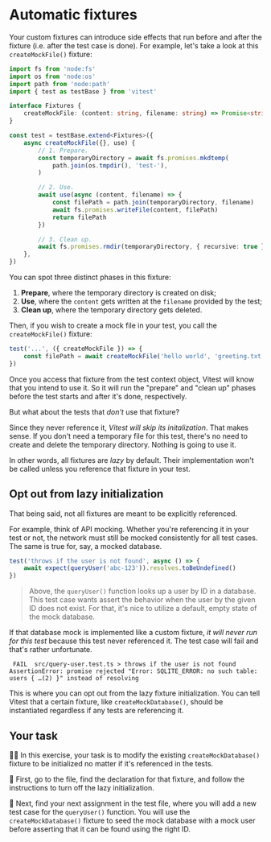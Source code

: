 # Automatic fixtures

Your custom fixtures can introduce side effects that run before and after the fixture (i.e. after the test case is done). For example, let's take a look at this `createMockFile()` fixture:

```ts filename=test-extend.ts
import fs from 'node:fs'
import os from 'node:os'
import path from 'node:path'
import { test as testBase } from 'vitest'

interface Fixtures {
	createMockFile: (content: string, filename: string) => Promise<string>
}

const test = testBase.extend<Fixtures>({
	async createMockFile({}, use) {
		// 1. Prepare.
		const temporaryDirectory = await fs.promises.mkdtemp(
			path.join(os.tmpdir(), 'test-'),
		)

		// 2. Use.
		await use(async (content, filename) => {
			const filePath = path.join(temporaryDirectory, filename)
			await fs.promises.writeFile(content, filePath)
			return filePath
		})

		// 3. Clean up.
		await fs.promises.rmdir(temporaryDirectory, { recursive: true })
	},
})
```

You can spot three distinct phases in this fixture:

1. **Prepare**, where the temporary directory is created on disk;
1. **Use**, where the `content` gets written at the `filename` provided by the test;
1. **Clean up**, where the temporary directory gets deleted.

Then, if you wish to create a mock file in your test, you call the `createMockFile()` fixture:

```ts
test('...', ({ createMockFile }) => {
	const filePath = await createMockFile('hello world', 'greeting.txt')
})
```

Once you access that fixture from the test context object, Vitest will know that you intend to use it. So it will run the "prepare" and "clean up" phases before the test starts and after it's done, respectively.

But what about the tests that _don't_ use that fixture?

Since they never reference it, _Vitest will skip its initalization_. That makes sense. If you don't need a temporary file for this test, there's no need to create and delete the temporary directory. Nothing is going to use it.

<callout-info>In other words, all fixtures are _lazy_ by default. Their implementation won't be called unless you reference that fixture in your test.</callout-info>

## Opt out from lazy initialization

That being said, not all fixtures are meant to be explicitly referenced.

For example, think of API mocking. Whether you're referencing it in your test or not, the network must still be mocked consistently for all test cases. The same is true for, say, a mocked database.

```ts
test('throws if the user is not found', async () => {
	await expect(queryUser('abc-123')).resolves.toBeUndefined()
})
```

> Above, the `queryUser()` function looks up a user by ID in a database. This test case wants assert the behavior when the user by the given ID does not exist. For that, it's nice to utilize a default, empty state of the mock database.

If that database mock is implemented like a custom fixture, _it will never run for this test_ because this test never referenced it. The test case will fail and that's rather unfortunate.

```
 FAIL  src/query-user.test.ts > throws if the user is not found
AssertionError: promise rejected "Error: SQLITE_ERROR: no such table: users { …(2) }" instead of resolving
```

This is where you can opt out from the lazy fixture initialization. You can tell Vitest that a certain fixture, like `createMockDatabase()`, should be instantiated regardless if any tests are referencing it.

## Your task

👨‍💼 In this exercise, your task is to modify the existing `createMockDatabase()` fixture to be initialized no matter if it's referenced in the tests.

🐨 First, go to the <InlineFile file="text-extend.js" /> file, find the declaration for that fixture, and follow the instructions to turn off the lazy initialization.

🐨 Next, find your next assignment in the <InlineFile file="src/query-user.test.ts" /> test file, where you will add a new test case for the `queryUser()` function. You will use the `createMockDatabase()` fixture to seed the mock database with a mock user before asserting that it can be found using the right ID.
